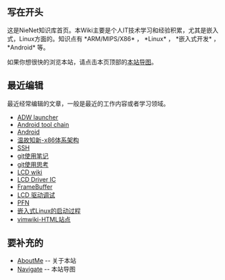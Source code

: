 == 写在开头 ==
这是NieNet知识库首页。本Wiki主要是个人IT技术学习和经验积累，尤其是嵌入式，Linux方面的。知识点有 *ARM/MIPS/X86* ， *Linux* ， *嵌入式开发* ， *Android* 等。

如果你想很快的浏览本站，请点击本页顶部的[[Navigate|本站导图]]。

== 最近编辑 ==
最近经常编辑的文章，一般是最近的工作内容或者学习领域。
* [[ADW launcher]]
* [[Android tool chain]]
* [[Android]]
* [[温故知新-x86体系架构]]
* [[SSH]]
* [[git使用笔记]]
* [[git使用思考]]
* [[LCD wiki]]
* [[LCD Driver IC]]
* [[FrameBuffer]]
* [[LCD 驱动调试]]
* [[PFN]]
* [[嵌入式Linux的启动过程]]
* [[vimwiki-HTML站点]]

== 要补充的 ==
* [[AboutMe]] -- 关于本站
* [[Navigate]] -- 本站导图
